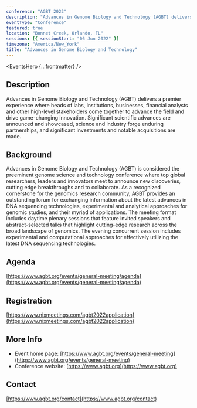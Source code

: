 ```yaml
---
conference: "AGBT 2022"
description: "Advances in Genome Biology and Technology (AGBT) delivers a premier experience where heads of labs, institutions, businesses, financial analysts and other high-level stakeholders come together to advance the field and drive game-changing innovation."
eventType: "Conference"
featured: true
location: "Bonnet Creek, Orlando, FL"
sessions: [{ sessionStart: "06 Jun 2022" }]
timezone: "America/New_York"
title: "Advances in Genome Biology and Technology"
---
```


<EventsHero {...frontmatter} />

## Description

Advances in Genome Biology and Technology (AGBT) delivers a premier experience where heads of labs, institutions, businesses, financial analysts and other high-level stakeholders come together to advance the field and drive game-changing innovation. Significant scientific advances are announced and showcased, science and industry forge enduring partnerships, and significant investments and notable acquisitions are made.

## Background

Advances in Genome Biology and Technology (AGBT) is considered the preeminent genome science and technology conference where top global researchers, leaders and innovators meet to announce new discoveries, cutting edge breakthroughs and to collaborate. As a recognized cornerstone for the genomics research community, AGBT provides an outstanding forum for exchanging information about the latest advances in DNA sequencing technologies, experimental and analytical approaches for genomic studies, and their myriad of applications. The meeting format includes daytime plenary sessions that feature invited speakers and abstract-selected talks that highlight cutting-edge research across the broad landscape of genomics. The evening concurrent session includes experimental and computational approaches for effectively utilizing the latest DNA sequencing technologies.

## Agenda

[https://www.agbt.org/events/general-meeting/agenda](https://www.agbt.org/events/general-meeting/agenda)

## Registration

[https://www.nixmeetings.com/agbt2022application](https://www.nixmeetings.com/agbt2022application)

## More Info

- Event home page: [https://www.agbt.org/events/general-meeting](https://www.agbt.org/events/general-meeting)
- Conference website: [https://www.agbt.org](https://www.agbt.org)

## Contact

[https://www.agbt.org/contact](https://www.agbt.org/contact)
